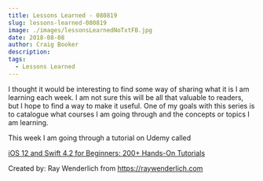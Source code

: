 ```yaml
---
title: Lessons Learned - 080819
slug: lessons-learned-080819
image: ./images/lessonsLearnedNoTxtFB.jpg
date: 2018-08-08
author: Craig Booker
description:
tags:
  - Lessons Learned
---
```


I thought it would be interesting to find some way of sharing what it is I am learning each week. I am not sure this will be all that valuable to readers, but I hope to find a way to make it useful. One of my goals with this series is to catalogue what courses I am going through and the concepts or topics I am learning.

This week I am going through a tutorial on Udemy called

[iOS 12 and Swift 4.2 for Beginners: 200+ Hands-On Tutorials](https://www.udemy.com/share/100F3uAkUfeV1VQw==/?xref=E0AddVZRQnoLPUQvCz0GJFABTmM=)

Created by: Ray Wenderlich from https://raywenderlich.com
